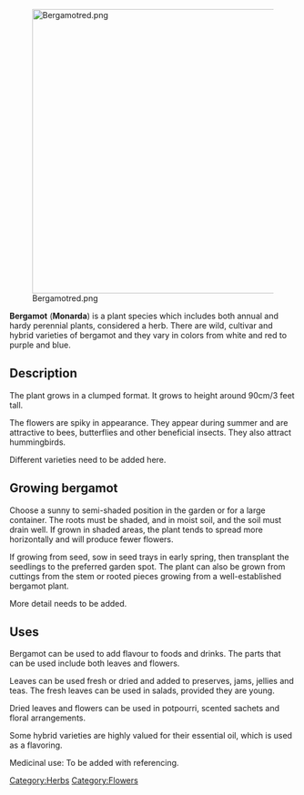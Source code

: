 [[File:Bergamotred.png|center|500px]]

'''Bergamot''' ('''Monarda''') is a plant species which includes both annual and hardy perennial plants, considered a herb. There are wild, cultivar and hybrid varieties of bergamot and they vary in colors from white and red to purple and blue.

== Description ==

The plant grows in a clumped format. It grows to height around 90cm/3 feet tall.

The flowers are spiky in appearance. They appear during summer and are attractive to bees, butterflies and other beneficial insects. They also attract hummingbirds.

Different varieties need to be added here.

== Growing bergamot ==

Choose a sunny to semi-shaded position in the garden or for a large container. The roots must be shaded, and in moist soil, and the soil must drain well. If grown in shaded areas, the plant tends to spread more horizontally and will produce fewer flowers.

If growing from seed, sow in seed trays in early spring, then transplant the seedlings to the preferred garden spot. The plant can also be grown from cuttings from the stem or rooted pieces growing from a well-established bergamot plant.

More detail needs to be added.

== Uses ==

Bergamot can be used to add flavour to foods and drinks. The parts that can be used include both leaves and flowers.

Leaves can be used fresh or dried and added to preserves, jams, jellies and teas. The fresh leaves can be used in salads, provided they are young.

Dried leaves and flowers can be used in potpourri, scented sachets and floral arrangements.

Some hybrid varieties are highly valued for their essential oil, which is used as a flavoring.

Medicinal use: To be added with referencing.



{{stub}}

[[Category:Herbs]]
[[Category:Flowers]]